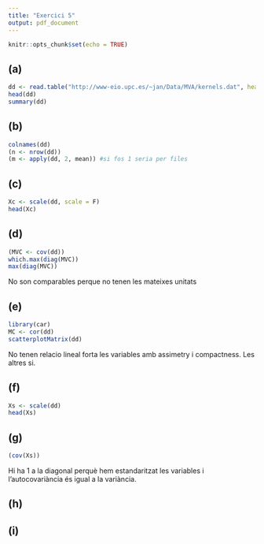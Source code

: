 ---
title: "Exercici 5"
output: pdf_document
---

```{r setup, include=FALSE}
knitr::opts_chunk$set(echo = TRUE)
```

## (a)
```{r}
dd <- read.table("http://www-eio.upc.es/~jan/Data/MVA/kernels.dat", header = T)
head(dd)
summary(dd)
```
## (b)
```{r}
colnames(dd)
(n <- nrow(dd))
(m <- apply(dd, 2, mean)) #si fos 1 seria per files
```

## (c)
```{r}
Xc <- scale(dd, scale = F)
head(Xc)
```

## (d)
```{r}
(MVC <- cov(dd))
which.max(diag(MVC))
max(diag(MVC))
```
No son comparables perque no tenen les mateixes unitats

## (e)
```{r}
library(car)
MC <- cor(dd)
scatterplotMatrix(dd)
```
No tenen relacio lineal forta les variables amb assimetry i compactness. Les altres si.

## (f)
```{r}
Xs <- scale(dd)
head(Xs)
```

## (g)
```{r}
(cov(Xs))
```
Hi ha 1 a la diagonal perquè hem estandaritzat les variables i l'autocovariància és igual a la variància.

## (h)


## (i)




